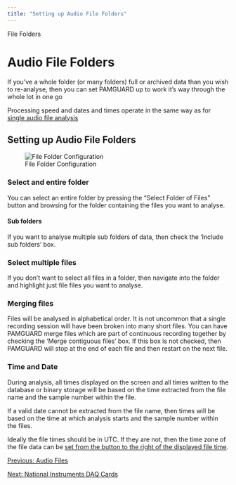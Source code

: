 ```yaml
---
title: "Setting up Audio File Folders"
---
```

 File Folders  

Audio File Folders
==================

If you've a whole folder (or many folders) full or archived data than you wish to re-analyse, then you can set PAMGUARD up to work it's way through the whole lot in one go

Processing speed and dates and times operate in the same way as for [single audio file analysis](AcquisitionFile.html)

  

Setting up Audio File Folders
-----------------------------

![File Folder Configuration](images/AcquisitionFileFolder.png)

### Select and entire folder

You can select an entire folder by pressing the "Select Folder of Files" button and browsing for the folder containing the files you want to analyse.

#### Sub folders

If you want to analyse multiple sub folders of data, then check the 'Include sub folders' box.

### Select multiple files

If you don't want to select all files in a folder, then navigate into the folder and highlight just file files you want to analyse.

### Merging files

Files will be analysed in alphabetical order. It is not uncommon that a single recording session will have been broken into many short files. You can have PAMGUARD merge files which are part of continuous recording together by checking the 'Merge contiguous files' box. If this box is not checked, then PAMGUARD will stop at the end of each file and then restart on the next file.

### Time and Date

During analysis, all times displayed on the screen and all times written to the database or binary storage will be based on the time extracted from the file name and the sample number within the file.

If a valid date cannot be extracted from the file name, then times will be based on the time at which analysis starts and the sample number within the files.

Ideally the file times should be in UTC. If they are not, then the time zone of the file data can be [set from the button to the right of the displayed file time](FileTimeZone.html).

  

[Previous: Audio Files](AcquisitionFile.html)

[Next: National Instruments DAQ Cards](AcquisitionNIDAQ.html)